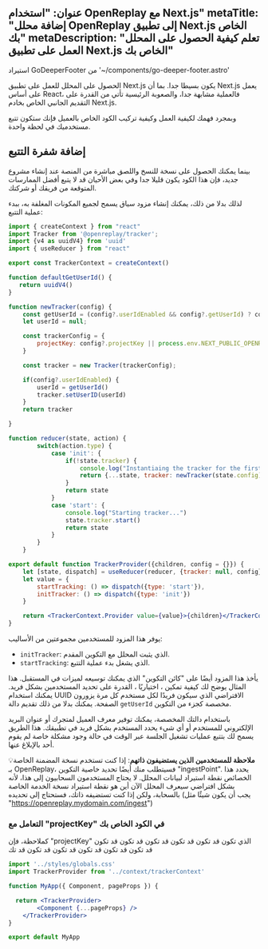 عنوان: "استخدام OpenReplay مع Next.js"
metaTitle: "إضافة محلل OpenReplay إلى تطبيق Next.js الخاص بك"
metaDescription: "تعلم كيفية الحصول على المحلل العمل على تطبيق Next.js الخاص بك"
---
استيراد GoDeeperFooter من '~/components/go-deeper-footer.astro'

الحصول على المحلل للعمل على تطبيق Next.js يكون بسيطا جدا. بما أن Next.js يعمل على أساس React، فالعملية مشابهة جدا، والصعوبة الرئيسية تأتي من القدرة على التقديم الجانبي الخاص بخادم Next.js.

وبمجرد فهمك لكيفية العمل وكيفية تركيب الكود الخاص بالعميل فإنك ستكون تتبع مستخدميك في لحظة واحدة.

## إضافة شفرة التتبع

بينما يمكنك الحصول على نسخة للنسخ واللصق مباشرة من المنصة عند إنشاء مشروع جديد، فإن هذا الكود يكون قليلا جدا وفي بعض الأحيان قد لا يتبع أفضل الممارسات المتوقعة من فريقك أو شركتك.

لذلك بدلا من ذلك، يمكنك إنشاء مزود سياق يسمح لجميع المكونات المغلفة به، ببدء عملية التتبع:


```jsx
import { createContext } from "react"
import Tracker from '@openreplay/tracker';
import {v4 as uuidV4} from 'uuid'
import { useReducer } from "react"

export const TrackerContext = createContext()

function defaultGetUserId() {
   return uuidV4() 
}

function newTracker(config) {
    const getUserId = (config?.userIdEnabled && config?.getUserId) ? config.getUserId : defaultGetUserId
    let userId = null;

    const trackerConfig = {
        projectKey: config?.projectKey || process.env.NEXT_PUBLIC_OPENREPLAY_PROJECT_KEY
    }

    const tracker = new Tracker(trackerConfig);

    if(config?.userIdEnabled) {
        userId = getUserId()
        tracker.setUserID(userId)
    }
    return tracker

}

function reducer(state, action) {
        switch(action.type) {
            case 'init': {
                if(!state.tracker) {
                    console.log("Instantiaing the tracker for the first time...")
                    return {...state, tracker: newTracker(state.config)}
                }
                return state
            }
            case 'start': {
                console.log("Starting tracker...")
                state.tracker.start()
                return state
            }
        }
    }

export default function TrackerProvider({children, config = {}}) {
    let [state, dispatch] = useReducer(reducer, {tracker: null, config})
    let value = {
        startTracking: () => dispatch({type: 'start'}),
        initTracker: () => dispatch({type: 'init'})
    }

    return <TrackerContext.Provider value={value}>{children}</TrackerContext.Provider>
}
```


يوفر هذا المزود للمستخدمين مجموعتين من الأساليب:

- `initTracker`: الذي يثبت المحلل مع التكوين المقدم.
- `startTracking`: الذي يشغل بدء عملية التتبع.

يأخذ هذا المزود أيضًا على "كائن التكوين" الذي يمكنك توسيعه لميزات في المستقبل. هذا المثال يوضح لك كيفية تمكين ، اختياريًا ، القدرة على تحديد المستخدمين بشكل فريد. يمكنك استخدام UUID الافتراضي الذي سيكون فريدًا لكل مستخدم كل مرة يزورون الصفحة. يمكنك بدلا من ذلك تقديم دالة `getUserId` مخصصة كجزء من التكوين.

باستخدام دالتك المخصصة، يمكنك توفير معرف العميل لمتجرك أو عنوان البريد الإلكتروني للمستخدم أو أي شيء يحدد المستخدم بشكل فريد في تطبيقك. هذا الطريق يسمح لك بتتبع عمليات تشغيل الجلسة عبر الوقت في حالة وجود مشكلة خاصة لم يقوم أحد بالإبلاغ عنها.

💡**ملاحظة للمستخدمين الذين يستضيفون ذاتهم**: إذا كنت تستخدم نسخة المضمنة الخاصة بـ OpenReplay، فسيتطلب منك أيضًا تحديد خاصية التكوين "ingestPoint". يحدد هذا الخصائص نقطة استيراد لبيانات المحلل. لا يحتاج المستخدمون السحابيون إلى هذا، لأنه بشكل افتراضي سيعرف المحلل الآن أين هو نقطة استيراد نسخة الخدمة الخاصة بالسحابة، ولكن إذا كنت تستضيفه ذاتك، فستحتاج إلى تحديده (يجب أن يكون شيئًا مثل "https://openreplay.mydomain.com/ingest")

### التعامل مع "projectKey" في الكود الخاص بك

كملاحظة، فإن "projectKey" الذي تكون قد تكون قد تكون قد تكون قد تكون قد تكون قد تكون قد تكون قد تكون قد تكون قد تكون قد تك
```jsx
import '../styles/globals.css'
import TrackerProvider from '../context/trackerContext'

function MyApp({ Component, pageProps }) {

  return <TrackerProvider>
        <Component {...pageProps} />
    </TrackerProvider>
}

export default MyApp
```
